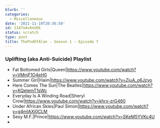 ```yaml
---
blurb: ''
categories:
  - Miscellaneous
date: '2021-11-19T20:36:50'
id: 21A7oAv8nUOk
status: scratch
type: post
title: ThePodOfAlan - Season 1 - Episode 7
---
```


### Uplifting (aka Anti-Suicide) Playlist

- Fat Bottomed Girls|Queen|https://www.youtube.com/watch?v=VMnjF1O4eH0
- Summer Girl|Haim|https://www.youtube.com/watch?v=ZjuA_o6Jzyo
- Here Comes The Sun|The Beatles|https://www.youtube.com/watch?v=KQetemT1sWc
- Everyday Is A Winding Road|Sheryl Crow|https://www.youtube.com/watch?v=khrx-zrG460
- Under African Skies|Paul Simon|https://www.youtube.com/watch?v=g4mIAXj0CLM
- Sexy M.F.|Prince|https://www.youtube.com/watch?v=SKeM5YVKc4U
- 







